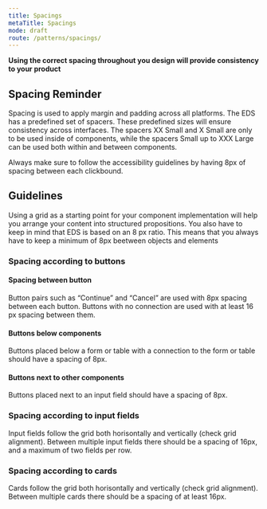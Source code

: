```yaml
---
title: Spacings
metaTitle: Spacings
mode: draft
route: /patterns/spacings/
---
```


**Using the correct spacing throughout you design will provide consistency to your product**

## Spacing Reminder

Spacing is used to apply margin and padding across all platforms. The EDS has a predefined set of spacers. These predefined sizes will ensure consistency across interfaces. The spacers XX Small and X Small are only to be used inside of components, while the spacers Small up to XXX Large can be used both within and between components.

Always make sure to follow the accessibility guidelines by having 8px of spacing between each clickbound.

## Guidelines

Using a grid as a starting point for your component implementation will help you arrange your content into structured propositions. You also have to keep in mind that EDS is based on an 8 px ratio. This means that you always have to keep a minimum of 8px beetween objects and elements 

### Spacing according to buttons

#### Spacing between button
Button pairs such as “Continue” and “Cancel” are used with 8px spacing between each button. Buttons with no connection are used with at least 16 px spacing between them.

#### Buttons below components
Buttons placed below a form or table with a connection to the form or table should have a spacing of 8px. 

#### Buttons next to other components
Buttons placed next to an input field should have a spacing of 8px.

### Spacing according to input fields

Input fields follow the grid both horisontally and vertically (check grid alignment). Between multiple input fields there should be a spacing of 16px, and a maximum of two fields per row.

### Spacing according to cards

Cards follow the grid both horisontally and vertically (check grid alignment). Between multiple cards there should be a spacing of at least 16px.

